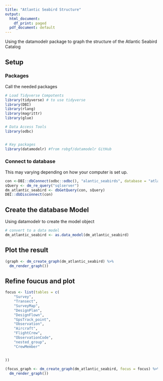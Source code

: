 ```yaml
---
title: "Atlantic Seabird Structure"
output:
  html_document:
    df_print: paged
  pdf_document: default
---
```


Using the datamodelr package to graph the structure of the Atlantic Seabird Catalog

## Setup
### Packages
Call the needed packages

```r
# Load Tidyverse Compotents
library(tidyverse) # to use tidyverse
library(DBI)
library(rlang)
library(magrittr)
library(glue)

# Data Access Tools
library(odbc)


# Key packages
library(datamodelr) #from robgf/datamodelr GitHub
```

### Connect to database
This may varying depending on how your computer is set up.

```r
con <-DBI::dbConnect(odbc::odbc(), "alantic_seabirds", database = "atlantic_seabirds")
sQuery <- dm_re_query("sqlserver")
dm_atlantic_seabird <- dbGetQuery(con, sQuery)
DBI::dbDisconnect(con)
```

## Create the database Model
Using datamodelr to create the model object

```r
# convert to a data model
dm_atlantic_seabird <- as.data_model(dm_atlantic_seabird)
```


## Plot the result

```r
(graph <- dm_create_graph(dm_atlantic_seabird) %>%
  dm_render_graph())
```

## Refine foucus and plot

```r
focus <- list(tables = c(
    "Survey",
    "Transect", 
    "SurveyMap",
    "DesignPlan",
    "DesignFlown",
    "GpsTrack_point",
    "Observation",
    "Aircraft",
    "FlightCrew",
    "ObservationCode",
    "nested_group",
    "CrewMember"
    
    
))

(focus_graph <- dm_create_graph(dm_atlantic_seabird, focus = focus) %>%
  dm_render_graph())

```

